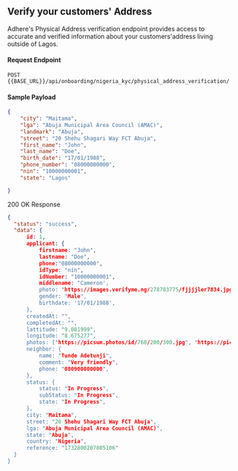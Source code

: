 ## Verify your customers' Address

Adhere's Physical Address verification endpoint provides access to accurate and verified information about your customers'address living outside of Lagos.

#### Request Endpoint

`POST` `{{BASE_URL}}/api/onboarding/nigeria_kyc/physical_address_verification/`

#### Sample Payload
``` json
{    
    "city": "Maitama",
    "lga": "Abuja Municipal Area Council (AMAC)",
    "landmark": "Abuja",
    "street": "20 Shehu Shagari Way FCT Abuja",
    "first_name": "John",
    "last_name": "Doe",
    "birth_date": "17/01/1988",
    "phone_number": "08000000000",
    "nin": "10000000001",
    "state": "Lagos"

}
```

200 OK Response

``` json
{
  "status": "success",
  "data": {
      id: 1,
      applicant: {
          firstname: "John",
          lastname: "Doe",
          phone:"08000000000",
          idType: "nin",
          idNumber: "10000000001",
          middlename: "Cameron',
          photo: "https://images.verifyme.ng/278783775/fjjjjler7834.jpg",
          gender: "Male",
          birthdate: '17/01/1988',
      },
      createdAt: "",
      completedAt: "",
      lattitude: "9.081999",
      longitude: "8.675277",
      photos: ["https://picsum.photos/id/768/200/300.jpg", "https://picsum.photos/id/768/200/300.jpg"],
      neighbor: {
          name: "Tunde Adetunji",
          comment: "Very friendly",
          phone: "080900000000",
      },
      status: {
          status: "In Progress",
          subStatus: "In Progress",
          state: "In Progress",
      },
      city: "Maitama",
      street: "20 Shehu Shagari Way FCT Abuja",
      lga: "Abuja Municipal Area Council (AMAC)",
      state: "Abuja",
      country: "Nigeria",
      reference: "1732800207805106"
  }
}
```

